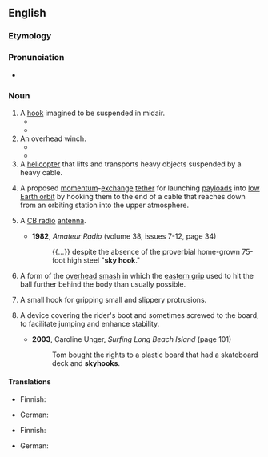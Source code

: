 ==English==

===Etymology===
{{compound|en|sky|hook}}

===Pronunciation===
* {{IPA|en|/ˈskaɪˌhʊk/}}

===Noun===
{{wikipedia}}
{{en-noun}}

# A [[hook]] imagined to be suspended in midair.
#* {{quote-book
|en
|year=1995
|title=Darwin's Dangerous Idea: Evolution and the Meanings of Life
|author={{w|Daniel Dennett}}
|isbn=0-684-80290-2
|page=80
|pageurl=http://books.google.com/books?id=FvRqtnpVotwC&pg=PA80&dq=skyhooks
|passage=Those who yearn for '''skyhooks''' call those who eagerly settle for cranes "reductionists", and they can often make reductionism seem philistine and heartless.
}}
#* {{quote-book
|en
|date=2012-06-19
|title=On the Origin of Tepees: The Evolution of Ideas (and Ourselves)
|author=Jonnie Hughes
|location=New York
|publisher=Free Press
|isbn=1439110247
|page=188
|pageurl=http://books.google.com/books?id=fA396xcLvQcC&pg=PA188&dq=skyhook
|passage=It wasn't a miraculous '''skyhook'''—no god was needed.
}}
# An overhead winch.
#* {{quote-journal
|en
|year=2009
|month=January
|author=Mike Brown
|title=The Art of Dismantling Your Restoration Project
|magazine=Walneck's Classic Cycle Trader
|page=109
|pageurl=http://books.google.com/books?id=AnunTPRQpf8C&pg=PA109&dq=skyhook
|passage=To each bolt attach a short length of chain and then run the individual chains to another large one that is run up to the '''skyhook''', which is nothing more than a ratchet cable winch held by an overhead rafter.
}}
#* {{quote-book
|en
|year=2013
|title=Jared's Song: Elrek's Rise
|author=Mike Ginns
|location=Bloomington, IN
|publisher={{w|AuthorHouse}}
|page=394
|pageurl=http://books.google.com/books?id=cSxuuC37fk0C&pg=PA394&dq=skyhook
|passage=Jeta stood with her knobbly fists on her hips watching the two of them Goo the cylinders to the '''skyhooks'''. Those were the invaluable little workhorses of the construction forces everywhere. A simple but powerful grav unit with a winch and a hook.
}}
# A [[helicopter]] that lifts and transports heavy objects suspended by a heavy cable.
# {{lb|en|aerospace}} A proposed [[momentum]]-[[exchange]] [[tether]] for launching [[payload]]s into [[low Earth orbit]] by hooking them to the end of a cable that reaches down from an orbiting station into the upper atmosphere.
# {{lb|en|slang}} A [[CB radio]] [[antenna]].
#* '''1982''', ''Amateur Radio'' (volume 38, issues 7-12, page 34)
#*: {{...}} despite the absence of the proverbial home-grown 75-foot high steel "'''sky hook'''."
# {{lb|en|tennis}} A form of the [[overhead]] [[smash]] in which the [[eastern grip]] used to hit the ball further behind the body than usually possible.
# {{lb|en|climbing}} A small hook for gripping small and slippery protrusions.
#: {{synonyms|en|bathook}}
# {{lb|en|board sports}} A device covering the rider's boot and sometimes screwed to the board, to facilitate jumping and enhance stability.
#* '''2003''', Caroline Unger, ''Surfing Long Beach Island'' (page 101)
#*: Tom bought the rights to a plastic board that had a skateboard deck and '''skyhooks'''.

====Translations====
{{trans-top|imaginary hook suspended in the air}}
* Finnish: {{t|fi|avaruuskoukku}}
{{trans-mid}}
* German: {{t|de|Skyhook|m}}
{{trans-bottom}}

{{trans-top|helicopter that lifts and transports heavy objects}}
* Finnish: {{t|fi|[[raskas]] [[kuljetushelikopteri]]}}
{{trans-mid}}
* German: {{t|de|Skyhook|m}}
{{trans-bottom}}